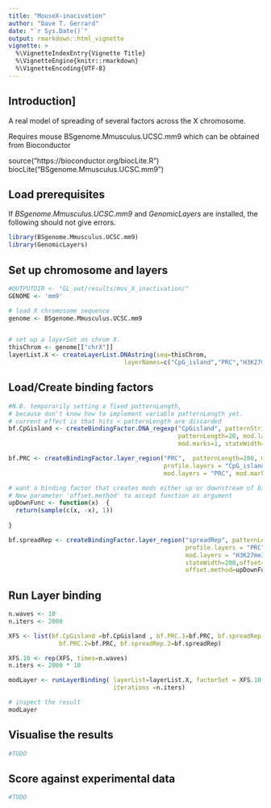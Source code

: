 ```yaml
---
title: "MouseX-inacivation"
author: "Dave T. Gerrard"
date: "`r Sys.Date()`"
output: rmarkdown::html_vignette
vignette: >
  %\VignetteIndexEntry{Vignette Title}
  %\VignetteEngine{knitr::rmarkdown}
  %\VignetteEncoding{UTF-8}
---
```



## Introduction]


A real model of spreading of several factors across the X chromosome.


Requires mouse BSgenome.Mmusculus.UCSC.mm9 which can be obtained from Bioconductor

  source("https://bioconductor.org/biocLite.R")
  biocLite("BSgenome.Mmusculus.UCSC.mm9")


## Load prerequisites


If  _BSgenome.Mmusculus.UCSC.mm9_ and _GenomicLayers_ are installed, the following should not give errors.

```r
library(BSgenome.Mmusculus.UCSC.mm9)
library(GenomicLayers)
```




## Set up chromosome and layers
```r
#OUTPUTDIR <- "GL_out/results/mus_X_inactivation/"
GENOME <- 'mm9'

# load X chromosome sequence 
genome <- BSgenome.Mmusculus.UCSC.mm9 


# set up a layerSet on chrom X.
thisChrom <- genome[["chrX"]] 
layerList.X <- createLayerList.DNAstring(seq=thisChrom, 
                                layerNames=c("CpG_island","PRC","H3K27me3"))

```


## Load/Create binding factors
```r
#N.B. temporarily setting a fixed patternLength, 
# because don't know how to implement variable patternLength yet.
# current effect is that hits < patternLength are discarded
bf.CpGisland <- createBindingFactor.DNA_regexp("CpGisland", patternString="(CG.{0,20}){9}CG",
                                               patternLength=20, mod.layers = "CpG_island", 
                                               mod.marks=1, stateWidth=200)

bf.PRC <- createBindingFactor.layer_region("PRC",  patternLength=200, mismatch.rate=0, 
                                           profile.layers = "CpG_island", profile.marks = 1,  
                                           mod.layers = "PRC", mod.marks=1, stateWidth=500)

# want a binding factor that creates mods either up or downstream of binding site. 
# New parameter 'offset.method' to accept function as argument
upDownFunc <- function(x)  {
  return(sample(c(x, -x), 1))
  
}

bf.spreadRep <- createBindingFactor.layer_region("spreadRep", patternLength=150, mismatch.rate=0, 
                                                 profile.layers = "PRC", profile.marks = 1, 
                                                 mod.layers = "H3K27me3", mod.marks=1, 
                                                 stateWidth=200,offset=350, 
                                                 offset.method=upDownFunc)


```





## Run Layer binding

```r


n.waves <- 10
n.iters <- 2000

XFS <- list(bf.CpGisland =bf.CpGisland , bf.PRC.1=bf.PRC, bf.spreadRep.1=bf.spreadRep, 
              bf.PRC.2=bf.PRC, bf.spreadRep.2=bf.spreadRep)

XFS.10 <- rep(XFS, times=n.waves)
n.iters <- 2000 * 10

modLayer <- runLayerBinding( layerList=layerList.X, factorSet = XFS.10,
                             iterations =n.iters)

# inspect the result
modLayer

```



## Visualise the results
```r
#TODO
```



## Score against experimental data
```r
#TODO
```
